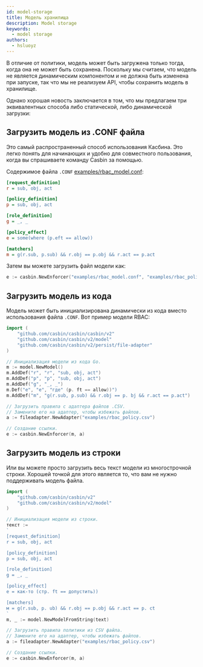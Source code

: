 ```yaml
---
id: model-storage
title: Модель хранилища
description: Model storage
keywords:
  - model storage
authors:
  - hsluoyz
---
```


В отличие от политики, модель может быть загружена только тогда, когда она не может быть сохранена. Поскольку мы считаем, что модель не является динамическим компонентом и не должна быть изменена при запуске, так что мы не реализуем API, чтобы сохранить модель в хранилище.

Однако хорошая новость заключается в том, что мы предлагаем три эквивалентных способа либо статической, либо динамической загрузки:

## Загрузить модель из .CONF файла

Это самый распространенный способ использования Касбина. Это легко понять для начинающих и удобно для совместного пользования, когда вы спрашиваете команду Casbin за помощью.

Содержимое файла `.CONF` [examples/rbac_model.conf](https://github.com/casbin/casbin/blob/master/examples/rbac_model.conf):

```ini
[request_definition]
r = sub, obj, act

[policy_definition]
p = sub, obj, act

[role_definition]
g = _, _

[policy_effect]
e = some(where (p.eft == allow))

[matchers]
m = g(r.sub, p.sub) && r.obj == p.obj && r.act == p.act
```

Затем вы можете загрузить файл модели как:

```go
e := casbin.NewEnforcer("examples/rbac_model.conf", "examples/rbac_policy.csv")
```

## Загрузить модель из кода

Модель может быть инициализирована динамически из кода вместо использования файла `.CONF`. Вот пример модели RBAC:

```go
import (
    "github.com/casbin/casbin/casbin/v2"
    "github.com/casbin/casbin/v2/model"
    "github.com/casbin/casbin/v2/persist/file-adapter"
)

// Инициализация модели из кода Go.
m := model.NewModel()
m.AddDef("r", "r", "sub, obj, act")
m.AddDef("p", "p", "sub, obj, act")
m.AddDef("g", "_, _")
m.Def("e", "e", "где" (p. ft == allow))")
m.AddDef("m", "g(r.sub, p.sub) && r.obj == p. bj && r.act == p.act")

// Загрузить правила с адаптера файлов .CSV.
// Замените его на адаптер, чтобы избежать файлов.
a := fileadapter.NewAdapter("examples/rbac_policy.csv")

// Создание ссылки.
e := casbin.NewEnforcer(m, a)
```

## Загрузить модель из строки

Или вы можете просто загрузить весь текст модели из многострочной строки. Хорошей точкой для этого является то, что вам не нужно поддерживать модель файла.

```go
import (
    "github.com/casbin/casbin/v2"
    "github.com/casbin/casbin/v2/model"
)

// Инициализация модели из строки.
текст :=
`
[request_definition]
r = sub, obj, act

[policy_definition]
p = sub, obj, act

[role_definition]
g = _, _

[policy_effect]
e = как-то (стр. ft == допустить))

[matchers]
м = g(r.sub, p. ub) && r.obj == p.obj && r.act == p. ct
`
m, _ := model.NewModelFromString(text)

// Загрузить правила политики из CSV файла.
// Замените его на адаптер, чтобы избежать файлов.
a := fileadapter.NewAdapter("examples/rbac_policy.csv")

// Создание ссылки.
e := casbin.NewEnforcer(m, a)
```
